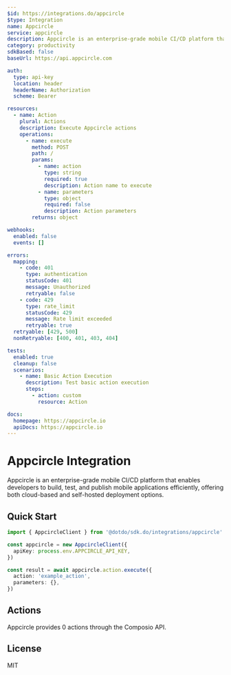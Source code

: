 ```yaml
---
$id: https://integrations.do/appcircle
$type: Integration
name: Appcircle
service: appcircle
description: Appcircle is an enterprise-grade mobile CI/CD platform that enables developers to build, test, and publish mobile applications efficiently, offering both cloud-based and self-hosted deployment options.
category: productivity
sdkBased: false
baseUrl: https://api.appcircle.com

auth:
  type: api-key
  location: header
  headerName: Authorization
  scheme: Bearer

resources:
  - name: Action
    plural: Actions
    description: Execute Appcircle actions
    operations:
      - name: execute
        method: POST
        path: /
        params:
          - name: action
            type: string
            required: true
            description: Action name to execute
          - name: parameters
            type: object
            required: false
            description: Action parameters
        returns: object

webhooks:
  enabled: false
  events: []

errors:
  mapping:
    - code: 401
      type: authentication
      statusCode: 401
      message: Unauthorized
      retryable: false
    - code: 429
      type: rate_limit
      statusCode: 429
      message: Rate limit exceeded
      retryable: true
  retryable: [429, 500]
  nonRetryable: [400, 401, 403, 404]

tests:
  enabled: true
  cleanup: false
  scenarios:
    - name: Basic Action Execution
      description: Test basic action execution
      steps:
        - action: custom
          resource: Action

docs:
  homepage: https://appcircle.io
  apiDocs: https://appcircle.io
---
```


# Appcircle Integration

Appcircle is an enterprise-grade mobile CI/CD platform that enables developers to build, test, and publish mobile applications efficiently, offering both cloud-based and self-hosted deployment options.

## Quick Start

```typescript
import { AppcircleClient } from '@dotdo/sdk.do/integrations/appcircle'

const appcircle = new AppcircleClient({
  apiKey: process.env.APPCIRCLE_API_KEY,
})

const result = await appcircle.action.execute({
  action: 'example_action',
  parameters: {},
})
```

## Actions

Appcircle provides 0 actions through the Composio API.

## License

MIT
